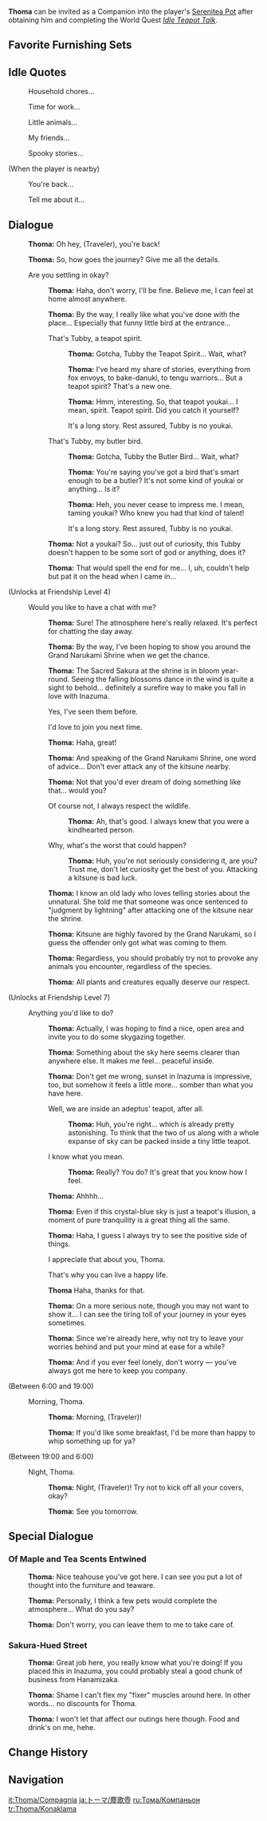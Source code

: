{{CharacterTabs}}
{{Furnishing Infobox
|title          = Thoma
|id             = 368142
|image          = Character Thoma Thumb.png
|category       = Companion
|subcategory    = Companion
|quality        = 4
|adeptal_energy = 300
|load           = 1200
|description    = Character In-Residence
}}
'''Thoma''' can be invited as a Companion into the player's [[Serenitea Pot]] after obtaining him and completing the World Quest ''[[Idle Teapot Talk]]''.

==Favorite Furnishing Sets==
{{HousingCompanion|favorite}}
{{Companion Favor Table}}

==Idle Quotes==
{{Dialogue start}}
: {{DIcon|Idle}} Household chores...
: {{DIcon|Idle}} Time for work...
: {{DIcon|Idle}} Little animals...
: {{DIcon|Idle}} My friends...
: {{DIcon|Idle}} Spooky stories...

;(When the player is nearby)
: {{DIcon|Idle}} You're back...
: {{DIcon|Idle}} Tell me about it...
{{Dialogue end}}

==Dialogue==
{{Dialogue start}}
:{{A|vo thoma mimitomo hello 01.ogg}} '''Thoma:''' Oh hey, (Traveler), you're back!
:{{A|vo thoma mimitomo hello 02.ogg}} '''Thoma:''' So, how goes the journey? Give me all the details.
:{{DIcon}} Are you settling in okay?
::{{A|vo thoma mimitomo friendship1 01.ogg}} '''Thoma:''' Haha, don't worry, I'll be fine. Believe me, I can feel at home almost anywhere.
::{{A|vo thoma mimitomo friendship1 02.ogg}} '''Thoma:''' By the way, I really like what you've done with the place... Especially that funny little bird at the entrance...
::{{DIcon}} That's Tubby, a teapot spirit.
:::{{A|vo thoma mimitomo friendship1 03a 1.ogg}} '''Thoma:''' Gotcha, Tubby the Teapot Spirit... Wait, what?
:::{{A|vo thoma mimitomo friendship1 03a 2.ogg}} '''Thoma:''' I've heard my share of stories, everything from fox envoys, to bake-danuki, to tengu warriors... But a teapot spirit? That's a new one.
:::{{A|vo thoma mimitomo friendship1 03a 3.ogg}} '''Thoma:''' Hmm, interesting. So, that teapot youkai... I mean, spirit. Teapot spirit. Did you catch it yourself?
:::{{DIcon}} It's a long story. Rest assured, Tubby is no youkai.
::{{DIcon}} That's Tubby, my butler bird.
:::{{A|vo thoma mimitomo friendship1 03b 1.ogg}} '''Thoma:''' Gotcha, Tubby the Butler Bird... Wait, what?
:::{{A|vo thoma mimitomo friendship1 03b 2.ogg}} '''Thoma:''' You're saying you've got a bird that's smart enough to be a butler? It's not some kind of youkai or anything... Is it?
:::{{A|vo thoma mimitomo friendship1 03b 3.ogg}} '''Thoma:''' Heh, you never cease to impress me. I mean, taming youkai? Who knew you had that kind of talent!
:::{{DIcon}} It's a long story. Rest assured, Tubby is no youkai.
::{{A|vo thoma mimitomo friendship1 04.ogg}} '''Thoma:''' Not a youkai? So... just out of curiosity, this Tubby doesn't happen to be some sort of god or anything, does it?
::{{A|vo thoma mimitomo friendship1 05.ogg}} '''Thoma:''' That would spell the end for me... I, uh, couldn't help but pat it on the head when I came in...
;(Unlocks at Friendship Level 4)
:{{DIcon}} Would you like to have a chat with me?
::{{A|vo thoma mimitomo friendship2 01.ogg}} '''Thoma:''' Sure! The atmosphere here's really relaxed. It's perfect for chatting the day away.
::{{A|vo thoma mimitomo friendship2 02.ogg}} '''Thoma:''' By the way, I've been hoping to show you around the Grand Narukami Shrine when we get the chance.
::{{A|vo thoma mimitomo friendship2 03.ogg}} '''Thoma:''' The Sacred Sakura at the shrine is in bloom year-round. Seeing the falling blossoms dance in the wind is quite a sight to behold... definitely a surefire way to make you fall in love with Inazuma.
::{{DIcon}} Yes, I've seen them before.
::{{DIcon}} I'd love to join you next time.
::{{A|vo thoma mimitomo friendship2 04.ogg}} '''Thoma:''' Haha, great!
::{{A|vo thoma mimitomo friendship2 05.ogg}} '''Thoma:''' And speaking of the Grand Narukami Shrine, one word of advice... Don't ever attack any of the kitsune nearby.
::{{A|vo thoma mimitomo friendship2 06.ogg}} '''Thoma:''' Not that you'd ever dream of doing something like that... would you?
::{{DIcon}} Of course not, I always respect the wildlife.
:::{{A|vo thoma mimitomo friendship2 07a.ogg}} '''Thoma:''' Ah, that's good. I always knew that you were a kindhearted person.
::{{DIcon}} Why, what's the worst that could happen?
:::{{A|vo thoma mimitomo friendship2 07b.ogg}} '''Thoma:''' Huh, you're not seriously considering it, are you? Trust me, don't let curiosity get the best of you. Attacking a kitsune is bad luck.
::{{A|vo thoma mimitomo friendship2 08.ogg}} '''Thoma:''' I know an old lady who loves telling stories about the unnatural. She told me that someone was once sentenced to "judgment by lightning" after attacking one of the kitsune near the shrine.
::{{A|vo thoma mimitomo friendship2 09.ogg}} '''Thoma:''' Kitsune are highly favored by the Grand Narukami, so I guess the offender only got what was coming to them.
::{{A|vo thoma mimitomo friendship2 10.ogg}} '''Thoma:''' Regardless, you should probably try not to provoke any animals you encounter, regardless of the species.
::{{A|vo thoma mimitomo friendship2 11.ogg}} '''Thoma:''' All plants and creatures equally deserve our respect.
;(Unlocks at Friendship Level 7)
:{{DIcon}} Anything you'd like to do?
::{{A|vo thoma mimitomo friendship3 01.ogg}} '''Thoma:''' Actually, I was hoping to find a nice, open area and invite you to do some skygazing together.
::{{A|vo thoma mimitomo friendship3 02.ogg}} '''Thoma:''' Something about the sky here seems clearer than anywhere else. It makes me feel... peaceful inside.
::{{A|vo thoma mimitomo friendship3 03.ogg}} '''Thoma:''' Don't get me wrong, sunset in Inazuma is impressive, too, but somehow it feels a little more... somber than what you have here.
::{{DIcon}} Well, we are inside an adeptus' teapot, after all.
:::{{A|vo thoma mimitomo friendship3 04a.ogg}} '''Thoma:''' Huh, you're right... which is already pretty astonishing. To think that the two of us along with a whole expanse of sky can be packed inside a tiny little teapot.
::{{DIcon}} I know what you mean.
:::{{A|vo thoma mimitomo friendship3 04b.ogg}} '''Thoma:''' Really? You do? It's great that you know how I feel.
::{{A|vo thoma mimitomo friendship3 05.ogg}} '''Thoma:''' Ahhhh...
::{{A|vo thoma mimitomo friendship3 06.ogg}} '''Thoma:''' Even if this crystal-blue sky is just a teapot's illusion, a moment of pure tranquility is a great thing all the same.
::{{A|vo thoma mimitomo friendship3 07.ogg}} '''Thoma:''' Haha, I guess I always try to see the positive side of things.
::{{DIcon}} I appreciate that about you, Thoma.
::{{DIcon}} That's why you can live a happy life.
::{{A|vo thoma mimitomo friendship3 08.ogg}} '''Thoma''' Haha, thanks for that.
::{{A|vo thoma mimitomo friendship3 09.ogg}} '''Thoma:''' On a more serious note, though you may not want to show it... I can see the tiring toll of your journey in your eyes sometimes.
::{{A|vo thoma mimitomo friendship3 10.ogg}} '''Thoma:''' Since we're already here, why not try to leave your worries behind and put your mind at ease for a while?
::{{A|vo thoma mimitomo friendship3 11.ogg}} '''Thoma:''' And if you ever feel lonely, don't worry &mdash; you've always got me here to keep you company.
;<nowiki>(Between 6:00 and 19:00)</nowiki>
:{{DIcon}} Morning, Thoma.
::{{A|vo thoma mimitomo morning 01.ogg}} '''Thoma:''' Morning, (Traveler)!
::{{A|vo thoma mimitomo morning 02.ogg}} '''Thoma:''' If you'd like some breakfast, I'd be more than happy to whip something up for ya?
;<nowiki>(Between 19:00 and 6:00)</nowiki>
:{{DIcon}} Night, Thoma.
::{{A|vo thoma mimitomo night 01.ogg}} '''Thoma:''' Night, (Traveler)! Try not to kick off all your covers, okay?
::{{A|vo thoma mimitomo night 02.ogg}} '''Thoma:''' See you tomorrow.
{{Dialogue end}}

==Special Dialogue==
{{HousingCompanion|special}}

===Of Maple and Tea Scents Entwined===
{{Dialogue start}}
:{{A|vo mimitomo dq thoma tearoom 01.ogg}} '''Thoma:''' Nice teahouse you've got here. I can see you put a lot of thought into the furniture and teaware.
:{{A|vo mimitomo dq thoma tearoom 02.ogg}} '''Thoma:''' Personally, I think a few pets would complete the atmosphere... What do you say?
:{{A|vo mimitomo dq thoma tearoom 03.ogg}} '''Thoma:''' Don't worry, you can leave them to me to take care of.
{{Dialogue end}}

===Sakura-Hued Street===
{{Dialogue start}}
:{{A|vo mimitomo dq thoma shoppingarcade 01.ogg}} '''Thoma:''' Great job here, you really know what you're doing! If you placed this in Inazuma, you could probably steal a good chunk of business from Hanamizaka.
:{{A|vo mimitomo dq thoma shoppingarcade 02.ogg}} '''Thoma:''' Shame I can't flex my "fixer" muscles around here. In other words... no discounts for Thoma.
:{{A|vo mimitomo dq thoma shoppingarcade 03.ogg}} '''Thoma:''' I won't let that affect our outings here though. Food and drink's on me, hehe.
{{Dialogue end}}

==Change History==
{{Change History|2.2}}

==Navigation==
{{Furnishing Navbox/Living|Companion}}

[[it:Thoma/Compagnia]]
[[ja:トーマ/塵歌壺]]
[[ru:Тома/Компаньон]]
[[tr:Thoma/Konaklama]]